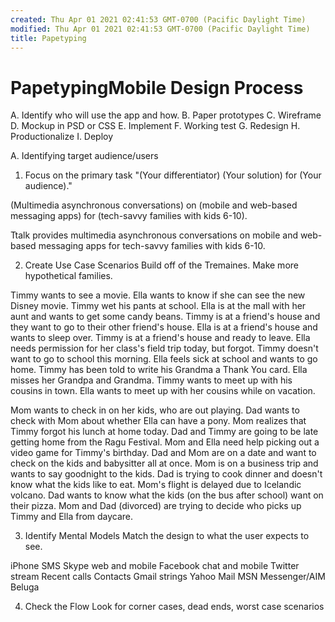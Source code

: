 ```yaml
---
created: Thu Apr 01 2021 02:41:53 GMT-0700 (Pacific Daylight Time)
modified: Thu Apr 01 2021 02:41:53 GMT-0700 (Pacific Daylight Time)
title: Papetyping
---
```

# PapetypingMobile Design Process
A. Identify who will use the app and how.
B. Paper prototypes
C. Wireframe
D. Mockup in PSD or CSS
E. Implement
F. Working test
G. Redesign
H. Productionalize
I. Deploy

A. Identifying target audience/users
1. Focus on the primary task
"(Your differentiator) (Your solution) for (Your audience)."

(Multimedia asynchronous conversations) on (mobile and web-based messaging apps) for (tech-savvy families with kids 6-10).

Ttalk provides multimedia asynchronous conversations on mobile and web-based messaging apps for tech-savvy families with kids 6-10.

2. Create Use Case Scenarios
Build off of the Tremaines.  Make more hypothetical families.

Timmy wants to see a movie.
Ella wants to know if she can see the new Disney movie.
Timmy wet his pants at school.
Ella is at the mall with her aunt and wants to get some candy beans.
Timmy is at a friend's house and they want to go to their other friend's house.
Ella is at a friend's house and wants to sleep over.
Timmy is at a friend's house and ready to leave.
Ella needs permission for her class's field trip today, but forgot.
Timmy doesn't want to go to school this morning.
Ella feels sick at school and wants to go home.
Timmy has been told to write his Grandma a Thank You card.
Ella misses her Grandpa and Grandma.
Timmy wants to meet up with his cousins in town.
Ella wants to meet up with her cousins while on vacation.

Mom wants to check in on her kids, who are out playing.
Dad wants to check with Mom about whether Ella can have a pony.
Mom realizes that Timmy forgot his lunch at home today.
Dad and Timmy are going to be late getting home from the Ragu Festival.
Mom and Ella need help picking out a video game for Timmy's birthday.
Dad and Mom are on a date and want to check on the kids and babysitter all at once.
Mom is on a business trip and wants to say goodnight to the kids.
Dad is trying to cook dinner and doesn't know what the kids like to eat.
Mom's flight is delayed due to Icelandic volcano.
Dad wants to know what the kids (on the bus after school) want on their pizza.
Mom and Dad (divorced) are trying to decide who picks up Timmy and Ella from daycare.

3. Identify Mental Models
Match the design to what the user expects to see.

iPhone SMS
Skype web and mobile
Facebook chat and mobile
Twitter stream
Recent calls
Contacts
Gmail strings
Yahoo Mail
MSN Messenger/AIM
Beluga


4. Check the Flow
Look for corner cases, dead ends, worst case scenarios
